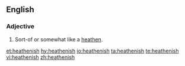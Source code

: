 ==English==

===Adjective===
{{en-adj}}

# Sort-of or somewhat like a [[heathen]].

[[et:heathenish]]
[[hy:heathenish]]
[[io:heathenish]]
[[ta:heathenish]]
[[te:heathenish]]
[[vi:heathenish]]
[[zh:heathenish]]